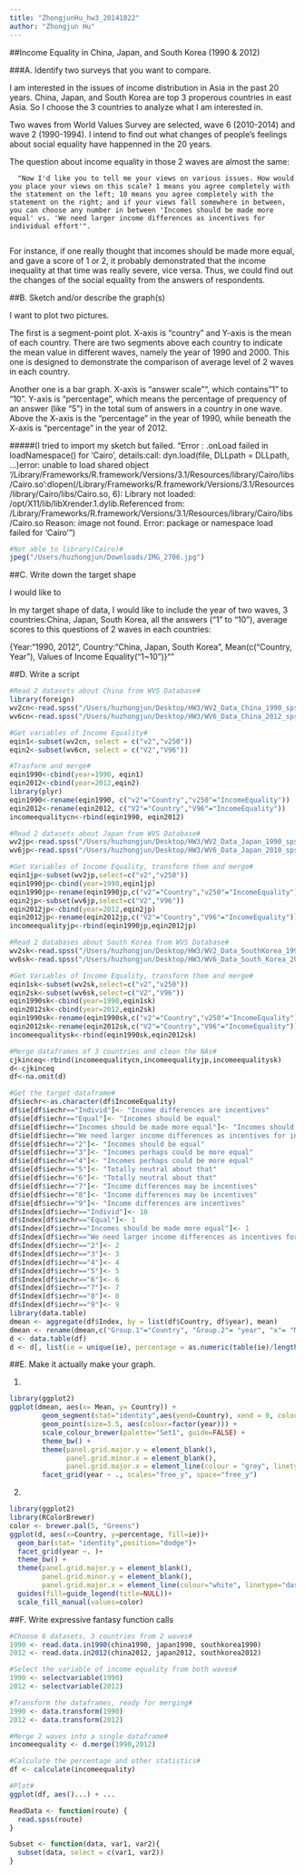 ```yaml
---
title: "ZhongjunHu_hw3_20141022"
author: "Zhongjun Hu"
---
```

##Income Equality in China, Japan, and South Korea (1990 & 2012)

###A. Identify two surveys that you want to compare.

I am interested in the issues of income distribution in Asia in the past 20 years. China, Japan, and South Korea are top 3 properous countries in east Asia. So I choose the 3 countries to analyze what I am interested in. 

Two waves from World Values Survey are selected, wave 6 (2010-2014) and wave 2 (1990-1994). I intend to find out what changes of people's feelings about social equality have happenned in the 20 years.

The question about income equality in those 2 waves are almost the same: 

      "Now I'd like you to tell me your views on various issues. How would you place your views on this scale? 1 means you agree completely with the statement on the left; 10 means you agree completely with the statement on the right; and if your views fall somewhere in between, you can choose any number in between 'Incomes should be made more equal' vs. 'We need larger income differences as incentives for individual effort'".
      
For instance, if one really thought that incomes should be made more equal, and gave a score of 1 or 2, it probably demonstrated that the income inequality at that time was really severe, vice versa. Thus, we could find out the changes of the social equality from the answers of respondents.

##B. Sketch and/or describe the graph(s) 

I want to plot two pictures.

The first is a segment-point plot. X-axis is "country" and Y-axis is the mean of each country. There are two segments above each country to indicate the mean value in different waves, namely the year of 1990 and 2000. This one is designed to demonstrate the comparison of average level of 2 waves in each country. 

Another one is a bar graph. X-axis is "answer scale"", which contains "1" to "10". Y-axis is "percentage", which means the percentage of prequency of an answer (like "5") in the total sum of answers in a country in one wave. Above the X-axis is the "percentage" in the year of 1990, while beneath the X-axis is "percentage" in the year of 2012.

#####(I tried to import my sketch but failed.
      "Error : .onLoad failed in loadNamespace() for 'Cairo', details:call: dyn.load(file, DLLpath = DLLpath, ...)error: unable to load shared object '/Library/Frameworks/R.framework/Versions/3.1/Resources/library/Cairo/libs/Cairo.so':dlopen(/Library/Frameworks/R.framework/Versions/3.1/Resources/library/Cairo/libs/Cairo.so, 6): Library not loaded: /opt/X11/lib/libXrender.1.dylib.Referenced from: /Library/Frameworks/R.framework/Versions/3.1/Resources/library/Cairo/libs/Cairo.so Reason: image not found. Error: package or namespace load failed for 'Cairo'")


```r

#Not able to library(Cairo)#
jpeg("/Users/huzhongjun/Downloads/IMG_2706.jpg")
```

##C. Write down the target shape

I would like to 

In my target shape of data, I would like to include the year of two waves, 3 countries:China, Japan, South Korea, all the answers ("1" to "10"), average scores to this questions of 2 waves in each countries:

  {Year:"1990, 2012", Country:"China, Japan, South Korea", Mean(c("Country, Year"), Values of Income Equality("1~10")}""

##D. Write a script

```r
#Read 2 datasets about China from WVS Database#
library(foreign)
wv2cn<-read.spss("/Users/huzhongjun/Desktop/HW3/WV2_Data_China_1990_spss_v_2014_04_28.sav",to.data.frame = TRUE)
wv6cn<-read.spss("/Users/huzhongjun/Desktop/HW3/WV6_Data_China_2012_spss_v_2014_04_28.sav",to.data.frame = TRUE)

#Get variables of Income Equality#
eqin1<-subset(wv2cn, select = c("v2","v250"))
eqin2<-subset(wv6cn, select = c("V2","V96"))

#Trasform and merge#
eqin1990<-cbind(year=1990, eqin1)
eqin2012<-cbind(year=2012,eqin2)
library(plyr)
eqin1990<-rename(eqin1990, c("v2"="Country","v250"="IncomeEquality"))
eqin2012<-rename(eqin2012, c("V2"="Country","V96"="IncomeEquality"))
incomeequalitycn<-rbind(eqin1990, eqin2012)

#Read 2 datasets about Japan from WVS Database#
wv2jp<-read.spss("/Users/huzhongjun/Desktop/HW3/WV2_Data_Japan_1990_spss_v_2014_04_28.sav",to.data.frame = TRUE)
wv6jp<-read.spss("/Users/huzhongjun/Desktop/HW3/WV6_Data_Japan_2010_spss_v_2014_04_28.sav",to.data.frame = TRUE)

#Get Variables of Income Equality, transform them and merge#
eqin1jp<-subset(wv2jp,select=c("v2","v250"))
eqin1990jp<-cbind(year=1990,eqin1jp)
eqin1990jp<-rename(eqin1990jp,c("v2"="Country","v250"="IncomeEquality"))
eqin2jp<-subset(wv6jp,select=c("V2","V96"))
eqin2012jp<-cbind(year=2012,eqin2jp)
eqin2012jp<-rename(eqin2012jp,c("V2"="Country","V96"="IncomeEquality"))
incomeequalityjp<-rbind(eqin1990jp,eqin2012jp)

#Read 2 databases about South Korea from WVS Database#
wv2sk<-read.spss("/Users/huzhongjun/Desktop/HW3/WV2_Data_SouthKorea_1990_spss_v_2014_04_28.sav",to.data.frame = TRUE)
wv6sk<-read.spss("/Users/huzhongjun/Desktop/HW3/WV6_Data_South_Korea_2010_spss_v_2014_04_28.sav",to.data.frame = TRUE)

#Get Variables of Income Equality, transform them and merge#
eqin1sk<-subset(wv2sk,select=c("v2","v250"))
eqin2sk<-subset(wv6sk,select=c("V2","V96"))
eqin1990sk<-cbind(year=1990,eqin1sk)
eqin2012sk<-cbind(year=2012,eqin2sk)
eqin1990sk<-rename(eqin1990sk,c("v2"="Country","v250"="IncomeEquality"))
eqin2012sk<-rename(eqin2012sk,c("V2"="Country","V96"="IncomeEquality"))
incomeequalitysk<-rbind(eqin1990sk,eqin2012sk)

#Merge dataframes of 3 countries and clean the NAs#
cjkinceq<-rbind(incomeequalitycn,incomeequalityjp,incomeequalitysk)
d<-cjkinceq
df<-na.omit(d)

#Get the target dataframe#
df$iechr<-as.character(df$IncomeEquality)
df$ie[df$iechr=="Individ"]<- "Income differences are incentives"
df$ie[df$iechr=="Equal"]<- "Incomes should be equal"
df$ie[df$iechr=="Incomes should be made more equal"]<- "Incomes should be equal"
df$ie[df$iechr=="We need larger income differences as incentives for individu"]<- "Income differences are incentives"
df$ie[df$iechr=="2"]<- "Incomes should be equal"
df$ie[df$iechr=="3"]<- "Incomes perhaps could be more equal"
df$ie[df$iechr=="4"]<- "Incomes perhaps could be more equal"
df$ie[df$iechr=="5"]<- "Totally neutral about that"
df$ie[df$iechr=="6"]<- "Totally neutral about that"
df$ie[df$iechr=="7"]<- "Income differences may be incentives"
df$ie[df$iechr=="8"]<- "Income differences may be incentives"
df$ie[df$iechr=="9"]<- "Income differences are incentives"
df$Index[df$iechr=="Individ"]<- 10
df$Index[df$iechr=="Equal"]<- 1
df$Index[df$iechr=="Incomes should be made more equal"]<- 1
df$Index[df$iechr=="We need larger income differences as incentives for individu"]<- 10
df$Index[df$iechr=="2"]<- 2
df$Index[df$iechr=="3"]<- 3
df$Index[df$iechr=="4"]<- 4
df$Index[df$iechr=="5"]<- 5
df$Index[df$iechr=="6"]<- 6
df$Index[df$iechr=="7"]<- 7
df$Index[df$iechr=="8"]<- 8
df$Index[df$iechr=="9"]<- 9
library(data.table)
dmean <- aggregate(df$Index, by = list(df$Country, df$year), mean)
dmean <- rename(dmean,c("Group.1"="Country", "Group.2"= "year", "x"= "Mean")) #Get the means#
d <- data.table(df)
d <- d[, list(ie = unique(ie), percentage = as.numeric(table(ie)/length(ie))), by = c("year", "Country")] #Get percentages#
```

##E. Make it actually make your graph. 

1. 
```r
library(ggplot2)
ggplot(dmean, aes(x= Mean, y= Country)) +
        geom_segment(stat="identity",aes(yend=Country), xend = 0, colour="black") +
        geom_point(size=3.5, aes(colour=factor(year))) +
        scale_colour_brewer(palette="Set1", guide=FALSE) +
        theme_bw() +
        theme(panel.grid.major.y = element_blank(),
              panel.grid.minor.x = element_blank(),
              panel.grid.major.x = element_line(colour = "grey", linetype="dashed")) +
        facet_grid(year ~ ., scales="free_y", space="free_y")
```
2. 
```r
library(ggplot2)
library(RColorBrewer)
color <- brewer.pal(5, "Greens")
ggplot(d, aes(x=Country, y=percentage, fill=ie))+
  geom_bar(stat= "identity",position="dodge")+
  facet_grid(year ~. )+
  theme_bw() +
  theme(panel.grid.major.y = element_blank(),
        panel.grid.minor.y = element_blank(),
        panel.grid.major.x = element_line(colour="white", linetype="dashed"))+
  guides(fill=guide_legend(title=NULL))+
  scale_fill_manual(values=color)
```

##F. Write expressive fantasy function calls

```r
#Choose 6 datasets, 3 countries from 2 waves#
1990 <- read.data.in1990(china1990, japan1990, southkorea1990)
2012 <- read.data.in2012(china2012, japan2012, southkorea2012)

#Select the variable of income equality from both waves#
1990 <- selectvariable(1990)
2012 <- selectvariable(2012)

#Transform the dataframes, ready for merging#
1990 <- data.transform(1990)
2012 <- data.transform(2012)

#Merge 2 waves into a single dataframe#
incomeequality <- d.merge(1990,2012)

#Calculate the percentage and other statistics#
df <- calculate(incomeequality)

#Plot#
ggplot(df, aes()...) + ...

```

```r
ReadData <- function(route) {
  read.spss(route)
}

Subset <- function(data, var1, var2){
  subset(data, select = c(var1, var2))
}
```
